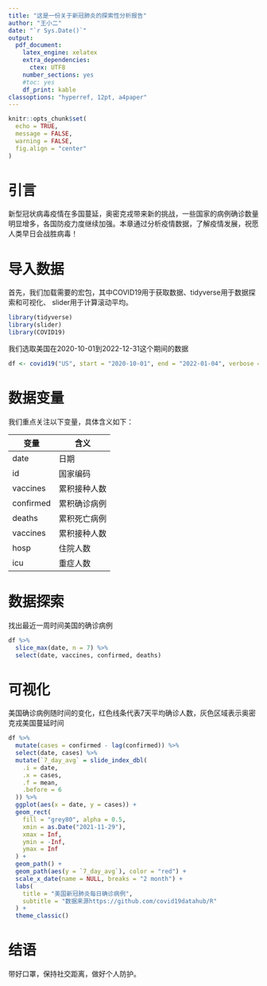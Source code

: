 ```yaml
---
title: "这是一份关于新冠肺炎的探索性分析报告"
author: "王小二"
date: "`r Sys.Date()`"
output:
  pdf_document: 
    latex_engine: xelatex
    extra_dependencies:
      ctex: UTF8
    number_sections: yes
    #toc: yes
    df_print: kable
classoptions: "hyperref, 12pt, a4paper"
---
```



```r
knitr::opts_chunk$set(
  echo = TRUE,
  message = FALSE,
  warning = FALSE,
  fig.align = "center"
)
```



# 引言

新型冠状病毒疫情在多国蔓延，奥密克戎带来新的挑战，一些国家的病例确诊数量明显增多，各国防疫力度继续加强。本章通过分析疫情数据，了解疫情发展，祝愿人类早日会战胜病毒！


# 导入数据

首先，我们加载需要的宏包，其中COVID19用于获取数据、tidyverse用于数据探索和可视化、
slider用于计算滚动平均。

```r
library(tidyverse)
library(slider)
library(COVID19)
```


我们选取美国在2020-10-01到2022-12-31这个期间的数据

```r
df <- covid19("US", start = "2020-10-01", end = "2022-01-04", verbose = FALSE)
```



# 数据变量

我们重点关注以下变量，具体含义如下：

| 变量      	| 含义               	|
|-----------	|--------------------	|
| date      	| 日期               	|
| id      	  | 国家编码           	|
| vaccines    | 累积接种人数 	      |
| confirmed  	| 累积确诊病例       	|
| deaths 	    | 累积死亡病例       	|
| vaccines    | 累积接种人数       	|
| hosp        | 住院人数            |
| icu         | 重症人数            |

# 数据探索

找出最近一周时间美国的确诊病例

```r
df %>%
  slice_max(date, n = 7) %>%
  select(date, vaccines, confirmed, deaths)
```


# 可视化

美国确诊病例随时间的变化，红色线条代表7天平均确诊人数，灰色区域表示奥密克戎美国蔓延时间

```r
df %>%
  mutate(cases = confirmed - lag(confirmed)) %>%
  select(date, cases) %>%
  mutate(`7_day_avg` = slide_index_dbl(
    .i = date,
    .x = cases,
    .f = mean,
    .before = 6
  )) %>%
  ggplot(aes(x = date, y = cases)) +
  geom_rect(
    fill = "grey80", alpha = 0.5,
    xmin = as.Date("2021-11-29"),
    xmax = Inf,
    ymin = -Inf,
    ymax = Inf
  ) +
  geom_path() +
  geom_path(aes(y = `7_day_avg`), color = "red") +
  scale_x_date(name = NULL, breaks = "2 month") +
  labs(
    title = "美国新冠肺炎每日确诊病例",
    subtitle = "数据来源https://github.com/covid19datahub/R"
  ) +
  theme_classic()
```

# 结语

带好口罩，保持社交距离，做好个人防护。